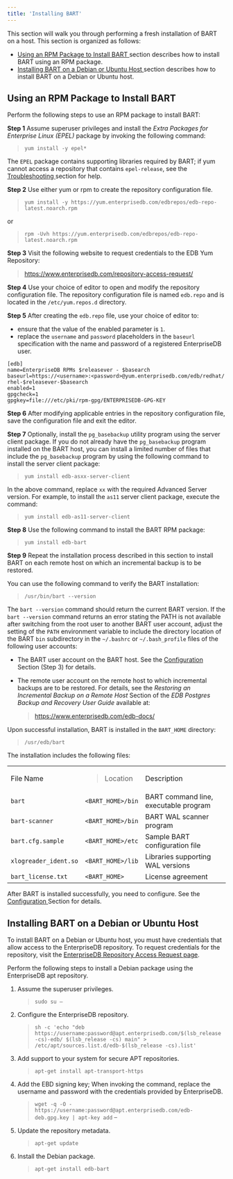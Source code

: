 ```yaml
---
title: 'Installing BART'
---
```


This section will walk you through performing a fresh installation of BART on a host. This section is organized as follows:

- [Using an RPM Package to Install BART ](02_installing_bart_using_an_rpm_package#installing_bart_using_an_rpm_package) section describes how to install BART using an RPM package.
- [Installing BART on a Debian or Ubuntu Host ](02_installing_bart_using_an_rpm_package#installing_bart_on_a_debian_or_ubuntu_host) section describes how to install BART on a Debian or Ubuntu host.

<div id="installing_bart_using_an_rpm_package" class="registered_link"></div>

## Using an RPM Package to Install BART

Perform the following steps to use an RPM package to install BART:

**Step 1** Assume superuser privileges and install the _Extra Packages for Enterprise Linux (EPEL)_ package by invoking the following command:

> `yum install -y epel*`

The `EPEL` package contains supporting libraries required by BART; if yum cannot access a repository that contains `epel-release`, see the [Troubleshooting ](04_troubleshooting#troubleshooting) section for help.

**Step 2** Use either yum or rpm to create the repository configuration file.

> `yum install -y https://yum.enterprisedb.com/edbrepos/edb-repo-latest.noarch.rpm`

or

> `rpm -Uvh https://yum.enterprisedb.com/edbrepos/edb-repo-latest.noarch.rpm`

**Step 3** Visit the following website to request credentials to the EDB Yum Repository:

> <https://www.enterprisedb.com/repository-access-request/>

**Step 4** Use your choice of editor to open and modify the repository configuration file. The repository configuration file is named `edb.repo` and is located in the `/etc/yum.repos.d` directory.

**Step 5** After creating the `edb.repo` file, use your choice of editor to:

- ensure that the value of the enabled parameter is `1`.
- replace the `username` and `password` placeholders in the `baseurl` specification with the name and password of a registered EnterpriseDB user.

<!-- end list -->

```text
[edb]
name=EnterpriseDB RPMs $releasever - $basearch
baseurl=https://<username>:<password>@yum.enterprisedb.com/edb/redhat/
rhel-$releasever-$basearch
enabled=1
gpgcheck=1
gpgkey=file:///etc/pki/rpm-gpg/ENTERPRISEDB-GPG-KEY
```

**Step 6** After modifying applicable entries in the repository configuration file, save the configuration file and exit the editor.

**Step 7** Optionally, install the `pg_basebackup` utility program using the server client package. If you do not already have the `pg_basebackup` program installed on the BART host, you can install a limited number of files that include the `pg_basebackup` program by using the following command to install the server client package:

> `yum install edb-asxx-server-client`

In the above command, replace `xx` with the required Advanced Server version. For example, to install the `as11` server client package, execute the command:

> `yum install edb-as11-server-client`

**Step 8** Use the following command to install the BART RPM package:

> `yum install edb-bart`

**Step 9** Repeat the installation process described in this section to install BART on each remote host on which an incremental backup is to be restored.

You can use the following command to verify the BART installation:

> `/usr/bin/bart --version`

The `bart --version` command should return the current BART version. If the `bart --version` command returns an error stating the PATH is not available after switching from the root user to another BART user account, adjust the setting of the `PATH` environment variable to include the directory location of the BART `bin` subdirectory in the `~/.bashrc` or `~/.bash_profile` files of the following user accounts:

- The BART user account on the BART host. See the [Configuration ](03_configuration#configuration) Section (Step 3) for details.

- The remote user account on the remote host to which incremental backups are to be restored. For details, see the _Restoring an Incremental Backup on a Remote Host_ Section of the _EDB Postgres Backup and Recovery User Guide_ available at:

  > <https://www.enterprisedb.com/edb-docs/>

Upon successful installation, BART is installed in the `BART_HOME` directory:

> `/usr/edb/bart`

The installation includes the following files:

<div class="table-with-scroll">
  <table class="table">
    <colgroup>
      <col style="width: 31%" />
      <col style="width: 22%" />
      <col style="width: 45%" />
    </colgroup>
    <tbody>
      <tr class="odd">
        <td>File Name</td>
        <td>
          <blockquote>
            <p>Location</p>
          </blockquote>
        </td>
        <td>Description</td>
      </tr>
      <tr class="even">
        <td>
          <code>bart</code>
        </td>
        <td>
          <code>&lt;BART_HOME&gt;/bin</code>
        </td>
        <td>BART command line, executable program</td>
      </tr>
      <tr class="odd">
        <td>
          <code>bart-scanner</code>
        </td>
        <td>
          <code>&lt;BART_HOME&gt;/bin</code>
        </td>
        <td>BART WAL scanner program</td>
      </tr>
      <tr class="even">
        <td>
          <code>bart.cfg.sample</code>
        </td>
        <td>
          <code>&lt;BART_HOME&gt;/etc</code>
        </td>
        <td>Sample BART configuration file</td>
      </tr>
      <tr class="odd">
        <td>
          <code>xlogreader_ident.so</code>
        </td>
        <td>
          <code>&lt;BART_HOME&gt;/lib</code>
        </td>
        <td>Libraries supporting WAL versions</td>
      </tr>
      <tr class="even">
        <td>
          <code>bart_license.txt</code>
        </td>
        <td>
          <code>&lt;BART_HOME&gt;</code>
        </td>
        <td>License agreement</td>
      </tr>
    </tbody>
  </table>
</div>

After BART is installed successfully, you need to configure. See the [Configuration ](03_configuration#configuration) Section for details.

<div
  id="installing_bart_on_a_debian_or_ubuntu_host"
  class="registered_link"
></div>

## Installing BART on a Debian or Ubuntu Host

To install BART on a Debian or Ubuntu host, you must have credentials that allow access to the EnterpriseDB repository. To request credentials for the repository, visit the [EnterpriseDB Repository Access Request page](https://www.enterprisedb.com/repository-access-request/).

Perform the following steps to install a Debian package using the EnterpriseDB apt repository.

1.  Assume the superuser privileges.

    > `sudo su –`

2.  Configure the EnterpriseDB repository.

    > `sh -c 'echo "deb https://username:password@apt.enterprisedb.com/$(lsb_release -cs)-edb/ $(lsb_release -cs) main" > /etc/apt/sources.list.d/edb-$(lsb_release -cs).list'`

3.  Add support to your system for secure APT repositories.

    > `apt-get install apt-transport-https`

4.  Add the EBD signing key; When invoking the command, replace the username and password with the credentials provided by EnterpriseDB.

    > `wget -q -O - https://username:password@apt.enterprisedb.com/edb-deb.gpg.key | apt-key add` –

5.  Update the repository metadata.

    > `apt-get update`

6.  Install the Debian package.

    > `apt-get install edb-bart`
